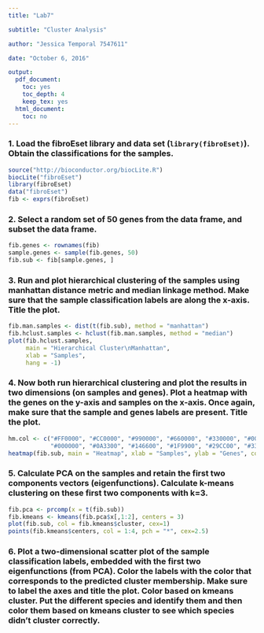 ```yaml
---
title: "Lab7"

subtitle: "Cluster Analysis"

author: "Jessica Temporal 7547611"

date: "October 6, 2016"

output:
  pdf_document:
    toc: yes
    toc_depth: 4
    keep_tex: yes
  html_document:
    toc: no
---
```

\newpage

### 1. Load the fibroEset library and data set (`library(fibroEset)`). Obtain the classifications for the samples.
```r
source("http://bioconductor.org/biocLite.R")
biocLite("fibroEset")
library(fibroEset)
data("fibroEset")
fib <- exprs(fibroEset)
```

### 2. Select a random set of 50 genes from the data frame, and subset the data frame.
```r
fib.genes <- rownames(fib)
sample.genes <- sample(fib.genes, 50)
fib.sub <- fib[sample.genes, ]
```

\newpage
### 3. Run and plot hierarchical clustering of the samples using manhattan distance metric and median linkage method. Make sure that the sample classification labels are along the x-axis. Title the plot.
```r
fib.man.samples <- dist(t(fib.sub), method = "manhattan")
fib.hclust.samples <- hclust(fib.man.samples, method = "median")
plot(fib.hclust.samples,
     main = "Hierarchical Cluster\nManhattan",
     xlab = "Samples",
     hang = -1)
```

\newpage
### 4. Now both run hierarchical clustering and plot the results in two dimensions (on samples and genes). Plot a heatmap with the genes on the y-axis and samples on the x-axis. Once again, make sure that the sample and genes labels are present. Title the plot.
```r
hm.col <- c("#FF0000", "#CC0000", "#990000", "#660000", "#330000", "#000000",
            "#000000", "#0A3300", "#146600", "#1F9900", "#29CC00", "#33FF00")
heatmap(fib.sub, main = "Heatmap", xlab = "Samples", ylab = "Genes", col = hm.col)
```

\newpage
### 5. Calculate PCA on the samples and retain the first two components vectors (eigenfunctions). Calculate k-means clustering on these first two components with k=3.
```r
fib.pca <- prcomp(x = t(fib.sub))
fib.kmeans <- kmeans(fib.pca$x[,1:2], centers = 3)
plot(fib.sub, col = fib.kmeans$cluster, cex=1)
points(fib.kmeans$centers, col = 1:4, pch = "*", cex=2.5)
```

### 6. Plot a two-dimensional scatter plot of the sample classification labels, embedded with the first two eigenfunctions (from PCA). Color the labels with the color that corresponds to the predicted cluster membership. Make sure to label the axes and title the plot. Color based on kmeans cluster. Put the different species and identify them and then color them based on kmeans cluster to see which species didn’t cluster correctly.
```r

```